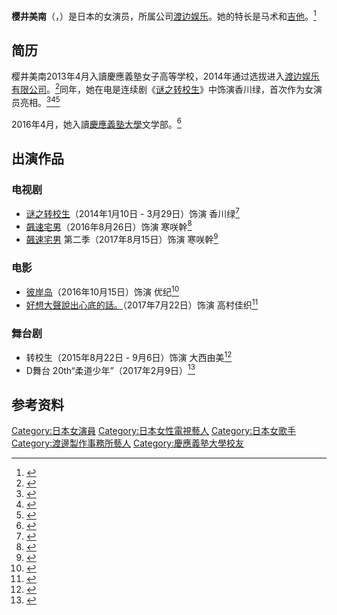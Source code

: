 {{艺人
|姓名 = 樱井美南
|外文名 = 桜井美南
|外文 = 日文
|羅馬拼音 = Sakurai Minami
|类型 = 演员
|英文名 = 
|暱稱 = 
|其他藝名 = 
|國籍 = {{JPN}}
|民族 =
|籍貫 = 
|出生地=
|生年= 1997
|生月= 5
|生日= 17
|歿年= 
|歿月= 
|歿日= 
|逝世日期 = 
|逝世地點 = 
|職業 = 
|血型 = 
|教育程度 = 
|宗教信仰 =
|配偶 = 
|兒女 = 
|父母 = 
|出身地 = 
|出道作 = 
|代表作 = 电视剧《[[谜之转校生|谜之转校生]]》
|活動時期 = 
|活躍年代 = 2014年至今
|唱片公司 =
|经纪公司 = [[渡边娱乐|渡边娱乐]]
|網站 = 
|相關團體 = 
|module= {{Japanese|embed=yes|japanese=桜井 美南|kana=さくらい みなみ|romaji=Sakurai Minami}}
}}
'''樱井美南'''（{{jpn|j=桜井 美南|hg=さくらい みなみ|rm=Sakurai Minami|f=y}}，{{bd|1993年|5月17日||catIdx=Sakurai, Minami}}）是日本的女演员，所属公司[[渡边娱乐|渡边娱乐]]。她的特长是马术和[[吉他|吉他]]。<ref>{{cite web|url=https://avex.jp/minami-sakurai/profile.php|title=桜井美南 PROFILE|publisher=桜井美南 OFFICIAL WEBSITE|accessdate=2020-09-12|archive-date=2020-09-29|archive-url=https://web.archive.org/web/20200929082722/https://avex.jp/minami-sakurai/profile.php|dead-url=no}}</ref>

==简历==

樱井美南2013年4月入讀慶應義塾女子高等学校，2014年通过选拔进入[[渡边娱乐|渡边娱乐有限公司]]。<ref>{{cite web|url=http://www.sanspo.com/geino/news/20131112/oth13111205040014-n1.html|title=高１桜井美南、５代目キットカットキャラクターに決定！|publisher=サンケイスポーツ|date=2013-11-12|accessdate=2020-09-12|archive-date=2016-08-27|archive-url=https://web.archive.org/web/20160827212426/http://www.sanspo.com/geino/news/20131112/oth13111205040014-n1.html|dead-url=no}}</ref>同年，她在电是连续剧《[[谜之转校生|谜之转校生]]》中饰演香川绿，首次作为女演员亮相。<ref>{{Cite web|url=http://www.tv-tokyo.co.jp/nazono_tenkosei/|title=なその転校生|publisher=テレビ東京|accessdate=2014-01-10|archive-date=2014-03-31|archive-url=https://web.archive.org/web/20140331091936/http://www.tv-tokyo.co.jp/nazono_tenkosei/|dead-url=no}}</ref><ref>{{cite news|url= http://www.nikkansports.com/entertainment/news/p-et-tp0-20140109-1241620.html|publisher= [[日刊スポーツ|日刊スポーツ]]|title= 桜井美南「光栄」デビュー作でヒロイン役|date= 2014-01-09|accessdate= 2014-01-11|archive-date= 2016-03-05|archive-url= https://web.archive.org/web/20160305003617/http://www.nikkansports.com/entertainment/news/p-et-tp0-20140109-1241620.html|dead-url= no}}</ref><ref>{{cite news|url= http://hochi.yomiuri.co.jp/entertainment/news/20140109-OHT1T00006.htm|title= 桜井美南「大役を頂けて光栄」女優デビュー作で主演|publisher= スポーツ報知|date= 2014-01-09|accessdate= 2014-01-11|archive-date= 2014-01-09|archive-url= https://web.archive.org/web/20140109122123/http://hochi.yomiuri.co.jp/entertainment/news/20140109-OHT1T00006.htm|dead-url= yes}}</ref>

2016年4月，她入讀[[慶應義塾大學|慶應義塾大學]]文学部。<ref>{{Cite news |url= http://www.oricon.co.jp/news/2069913/full/ |title= 『キットカット』応援キャラ・桜井美南、慶応義塾大学に合格 |newspaper= ORICON STYLE |publisher= 株式会社oricon ME |date= 2016-04-10 |accessdate= 2016-04-10 |archive-date= 2016-04-21 |archive-url= https://web.archive.org/web/20160421201914/http://www.oricon.co.jp/news/2069913/full/ |dead-url= no }}</ref>

==出演作品==
===电视剧===
* [[谜之转校生|谜之转校生]]（2014年1月10日 - 3月29日）饰演 香川绿<ref>{{cite web|url=https://mantan-web.jp/article/20140109dog00m200024000c.html|title=注目ドラマ紹介：「なぞの転校生」 岩井俊二が描くSFドラマ 中村蒼らトリプル主演|publisher=毎日新聞デジタル|date=2014-01-09|accessdate=2014-01-12|archive-date=2020-02-18|archive-url=https://web.archive.org/web/20200218134303/https://mantan-web.jp/article/20140109dog00m200024000c.html|dead-url=no}}</ref>
* [[飆速宅男|飆速宅男]]（2016年8月26日）饰演 寒咲幹<ref>{{cite web|url=http://natalie.mu/stage/news/190195|title=ドラマ「弱虫ペダル」に小越勇輝、鈴木拡樹、馬場良馬ら舞台版キャスト多数|publisher=ステージナタリー|date=2016-06-09|accessdate=2016-06-09|archive-date=2021-01-14|archive-url=https://web.archive.org/web/20210114085326/https://natalie.mu/stage/news/190195|dead-url=no}}</ref>
* [[飆速宅男|飆速宅男]] 第二季（2017年8月15日）饰演 寒咲幹<ref>{{cite web|url=https://natalie.mu/stage/news/262341|title=ドラマ「弱虫ペダルSeason2」BD/DVD発売決定、特番ドラマも収録|publisher=ステージナタリー|date=2017-12-22|accessdate=2020-09-12|archive-date=2019-10-17|archive-url=https://web.archive.org/web/20191017063144/https://natalie.mu/stage/news/262341|dead-url=no}}</ref>
===电影===
* [[彼岸岛|彼岸岛]]（2016年10月15日）饰演 优纪<ref>{{Cite news |url= http://www.sanspo.com/geino/news/20160613/geo16061305040008-n1.html |title= 現役慶大生が吸血鬼退治！桜井美南「彼岸島」で映画初ヒロイン |newspaper= SANSPO.COM |publisher= 産経デジタル |date= 2016-06-13 |accessdate= 2016-06-13 |archive-date= 2016-10-19 |archive-url= https://web.archive.org/web/20161019070141/http://www.sanspo.com/geino/news/20160613/geo16061305040008-n1.html |dead-url= no }}</ref>
* [[好想大聲說出心底的話。|好想大聲說出心底的話。]]（2017年7月22日）饰演 高村佳织<ref>{{cite news|url=https://kokosake-movie.jp/cast_staff/|title=キャスト/スタッフ|publisher=実写映画『心が叫びたがってるんだ。』公式サイト|accessdate=2020-09-12|archive-date=2019-12-27|archive-url=https://web.archive.org/web/20191227131221/https://kokosake-movie.jp/cast_staff/|dead-url=no}}</ref>
===舞台剧===
* 转校生（2015年8月22日 - 9月6日）饰演 大西由美<ref>{{cite web|url=https://stage.parco.jp/program/tenkosei|title=転校生|publisher=PARCO STAGE|accessdate=2020-09-12|archive-date=2020-10-29|archive-url=https://web.archive.org/web/20201029111355/https://stage.parco.jp/program/tenkosei|dead-url=no}}</ref>
* D舞台 20th“柔道少年”（2017年2月9日）<ref>{{cite web|url=https://natalie.mu/stage/news/220181|title=演技…柔道…そしてギャグ！「柔道少年」宮崎秋人が気合十分「けっぱります！」|publisher=ステージナタリー|date=2017-02-10|accessdate=2020-09-12|archive-date=2021-02-02|archive-url=https://web.archive.org/web/20210202085555/https://natalie.mu/stage/news/220181|dead-url=no}}</ref>
==参考资料==
{{reflist|2}}

{{DEFAULTSORT:Sakurai Minami}}
[[Category:日本女演員|Category:日本女演員]]
[[Category:日本女性電視藝人|Category:日本女性電視藝人]]
[[Category:日本女歌手|Category:日本女歌手]]
[[Category:渡邊製作事務所藝人|Category:渡邊製作事務所藝人]]
[[Category:慶應義塾大學校友|Category:慶應義塾大學校友]]